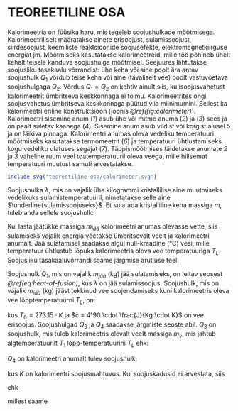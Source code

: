 # TEOREETILINE OSA

Kalorimeetria on füüsika haru, mis tegeleb soojushulkade mõõtmisega.
Kalorimeetriliselt määratakse ainete erisoojust, sulamissoojust,
siirdesoojust, keemiliste reaktsioonide soojusefekte,
elektromagnetkiirguse energiat jm. Mõõtmiseks kasutatakse
kalorimeetreid, mille töö põhineb ühelt kehalt teisele kanduva
soojushulga mõõtmisel. Seejuures lähtutakse soojusliku tasakaalu
võrrandist: ühe keha või aine poolt ära antav soojushulk $Q_1$ võrdub
teise keha või aine (tavaliselt vee) poolt vastuvõetava soojushulgaga
$Q_2$. Võrdus $Q_1 = Q_2$ on kehtiv ainult siis, ku isoojusvahetust
kalorimeetrit ümbritseva keskkonnaga ei toimu. Kalorimeetrites ongi
soojusvahetus ümbritseva keskkonnaga püütud viia miinimumini. Sellest ka
kalorimeetri eriline konstruktsioon (joonis *\@ref(fig:calorimeter)*).
Kalorimeetri sisemine anum (*1*) asub ühe või mitme anuma (*2*) ja (*3*)
sees ja on pealt suletav kaanega (*4*). Sisemine anum asub vildist või
korgist alusel *5* ja on läikiva pinnaga. Kalorimeetri anumas oleva
vedeliku temperatuuri mõõtmiseks kasutatakse termomeetrit (*6*) ja
temperatuuri ühtlustamiseks kogu vedeliku ulatuses segajat (*7*).
Täppismõõtmises täidetakse anumate *2* ja *3* vaheline ruum veel
toatemperatuuril oleva veega, mille hilisemat temperatuuri muutust
samuti arvestatakse.

```r
include_svg("teoreetiline-osa/calorimeter.svg")
```

Soojushulka $\lambda$, mis on vajalik ühe kilogrammi kristallilise aine
muutmiseks vedelikuks sulamistemperatuuril, nimetatakse selle aine
$\underline{sulamissoojuseks}$. Et sulatada kristalliline keha massiga
*m*, tuleb anda sellele soojushulk:

```{=tex}
\begin{equation}
Q_1 = \lambda \cdot m
(\#eq:heat-of-fusion)
\end{equation}
```
Kui lasta jäätükke massiga $m_{jää}$ kalorimeetri anumas olevasse vette,
siis sulamiseks vajalik energia võetakse ümbritsevalt veelt ja
kalorimeetri anumalt. Jää sulatamisel saadakse algul null-kraadine (°C)
vesi, mille temperatuur ühtlustub lõpuks kalorimeetris oleva vee
temperatuuriga $T_L$. Soojusliku tasakaaluvõrrandi saame järgmise
arutluse teel.

Soojushulk $Q_1$, mis on vajalik $m_{jää}$ (kg) jää sulatamiseks, on
leitav seosest *\@ref(eq:heat-of-fusion)*, kus $\lambda$ on jää
sulamissoojus. Soojushulk, mis on vajalik $m_{jää}$ (kg) jääst tekkinud
vee soojendamiseks kuni kalorimeetris oleva vee lõpptemperatuurni $T_L$,
on:

```{=tex}
\begin{equation}
Q_2 = c \cdot m_{jää} \cdot (T_L - T_0),
(\#eq:heat-2)
\end{equation}
```
kus $T_0 = 273.15 \cdot K$ ja $c = 4190 \cdot \frac{J}{Kg \cdot K}$ on
vee erisoojus. Soojushulgad $Q_3$ ja $Q_4$ saadakse järgmiste seoste
abil. $Q_3$ on soojushulk, mis tuleb kalorimeetris olevalt veelt massiga
$m_v$, mis jahtub algtemperatuurilt $T_1$ lõpp-temperatuurini $T_L$ ehk:

```{=tex}
\begin{equation}
Q_3 = c \cdot m_{v} \cdot (T_1 - T_L),
(\#eq:heat-3)
\end{equation}
```
$Q_4$ on kalorimeetri anumalt tulev soojushulk:

```{=tex}
\begin{equation}
Q_4 = K \cdot (T_1 - T_L),
(\#eq:heat-4)
\end{equation}
```
kus *K* on kalorimeetri soojusmahtuvus. Kui soojuskadusid ei arvestata,
siis

```{=tex}
\begin{equation}
Q_1 + Q_2 = Q_3 + Q_4
(\#eq:sum-of-heat)
\end{equation}
```
ehk

```{=tex}
\begin{equation}
\lambda \cdot m_{jää} + c \cdot m_{jää} \cdot (T_L - T_0) = c \cdot m_{v} \cdot (T_1 - T_L) + K \cdot (T_1 - T_L),
(\#eq:sum-of-heat-expanded)
\end{equation}
```
millest saame

```{=tex}
\begin{equation}
\lambda = \frac{(T_1 - T_L) \cdot (c \cdot m_{v} + K) + c \cdot m_{jää} \cdot (T_0 - T_L)}{m_{jää}}.
(\#eq:heat-of-ice)
\end{equation}
```
